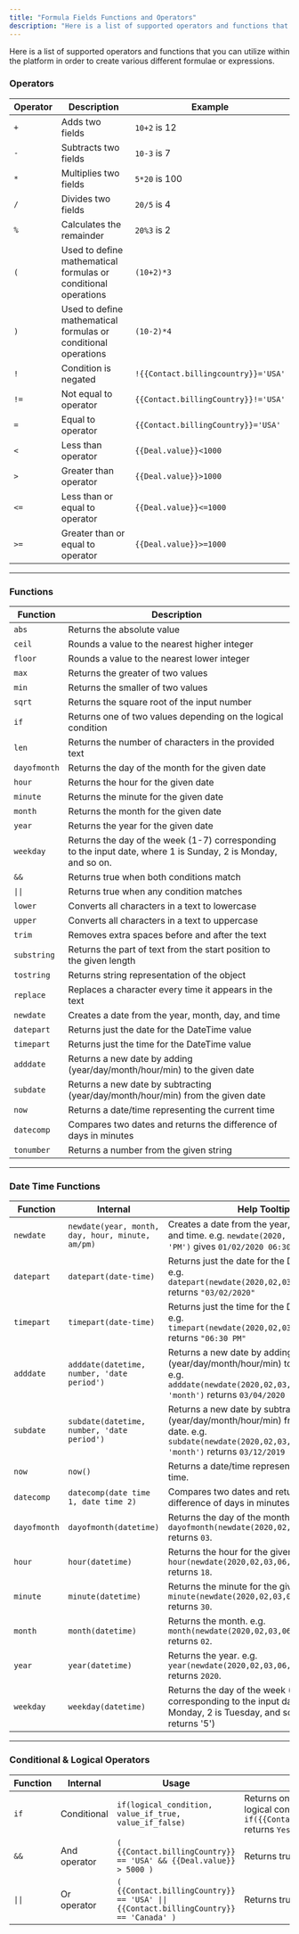 ```yaml
---
title: "Formula Fields Functions and Operators"
description: "Here is a list of supported operators and functions that you can utilize within the platform in order to create various different formulae or expressions."
---
```


Here is a list of supported operators and functions that you can utilize within the platform in order to create various different formulae or expressions.

### **Operators**

<table>
  <thead>
    <tr>
      <th>Operator</th>
      <th>Description</th>
      <th>Example</th>
    </tr>
  </thead>
  <tbody>
    <tr>
      <td><code>+</code></td>
      <td>Adds two fields</td>
      <td><code>10+2</code> is 12</td>
    </tr>
    <tr>
      <td><code>-</code></td>
      <td>Subtracts two fields</td>
      <td><code>10-3</code> is 7</td>
    </tr>
    <tr>
      <td><code>&#42;</code></td>
      <td>Multiplies two fields</td>
      <td><code>5&#42;20</code> is 100</td>
    </tr>
    <tr>
      <td><code>/</code></td>
      <td>Divides two fields</td>
      <td><code>20/5</code> is 4</td>
    </tr>
    <tr>
      <td><code>%</code></td>
      <td>Calculates the remainder</td>
      <td><code>20%3</code> is 2</td>
    </tr>
    <tr>
      <td><code>(</code></td>
      <td>Used to define mathematical formulas or conditional operations</td>
      <td><code>(10+2)&#42;3</code></td>
    </tr>
    <tr>
      <td><code>)</code></td>
      <td>Used to define mathematical formulas or conditional operations</td>
      <td><code>(10-2)&#42;4</code></td>
    </tr>
    <tr>
      <td><code>!</code></td>
      <td>Condition is negated</td>
      <td><code>!&#123;&#123;Contact.billingcountry&#125;&#125;='USA'</code></td>
    </tr>
    <tr>
      <td><code>!=</code></td>
      <td>Not equal to operator</td>
      <td><code>&#123;&#123;Contact.billingCountry&#125;&#125;!='USA'</code></td>
    </tr>
    <tr>
      <td><code>=</code></td>
      <td>Equal to operator</td>
      <td><code>&#123;&#123;Contact.billingCountry&#125;&#125;='USA'</code></td>
    </tr>
    <tr>
      <td><code>&lt;</code></td>
      <td>Less than operator</td>
      <td><code>&#123;&#123;Deal.value&#125;&#125;&lt;1000</code></td>
    </tr>
    <tr>
      <td><code>&gt;</code></td>
      <td>Greater than operator</td>
      <td><code>&#123;&#123;Deal.value&#125;&#125;&gt;1000</code></td>
    </tr>
    <tr>
      <td><code>&lt;=</code></td>
      <td>Less than or equal to operator</td>
      <td><code>&#123;&#123;Deal.value&#125;&#125;&lt;=1000</code></td>
    </tr>
    <tr>
      <td><code>&gt;=</code></td>
      <td>Greater than or equal to operator</td>
      <td><code>&#123;&#123;Deal.value&#125;&#125;&gt;=1000</code></td>
    </tr>
  </tbody>
</table>

---

### **Functions**

<table>
  <thead>
    <tr>
      <th>Function</th>
      <th>Description</th>
    </tr>
  </thead>
  <tbody>
    <tr>
      <td><code>abs</code></td>
      <td>Returns the absolute value</td>
    </tr>
    <tr>
      <td><code>ceil</code></td>
      <td>Rounds a value to the nearest higher integer</td>
    </tr>
    <tr>
      <td><code>floor</code></td>
      <td>Rounds a value to the nearest lower integer</td>
    </tr>
    <tr>
      <td><code>max</code></td>
      <td>Returns the greater of two values</td>
    </tr>
    <tr>
      <td><code>min</code></td>
      <td>Returns the smaller of two values</td>
    </tr>
    <tr>
      <td><code>sqrt</code></td>
      <td>Returns the square root of the input number</td>
    </tr>
    <tr>
      <td><code>if</code></td>
      <td>Returns one of two values depending on the logical condition</td>
    </tr>
    <tr>
      <td><code>len</code></td>
      <td>Returns the number of characters in the provided text</td>
    </tr>
    <tr>
      <td><code>dayofmonth</code></td>
      <td>Returns the day of the month for the given date</td>
    </tr>
    <tr>
      <td><code>hour</code></td>
      <td>Returns the hour for the given date</td>
    </tr>
    <tr>
      <td><code>minute</code></td>
      <td>Returns the minute for the given date</td>
    </tr>
    <tr>
      <td><code>month</code></td>
      <td>Returns the month for the given date</td>
    </tr>
    <tr>
      <td><code>year</code></td>
      <td>Returns the year for the given date</td>
    </tr>
    <tr>
      <td><code>weekday</code></td>
      <td>Returns the day of the week (1-7) corresponding to the input date, where 1 is Sunday, 2 is Monday, and so on.</td>
    </tr>
    <tr>
      <td><code>&amp;&amp;</code></td>
      <td>Returns true when both conditions match</td>
    </tr>
    <tr>
      <td><code>||</code></td>
      <td>Returns true when any condition matches</td>
    </tr>
    <tr>
      <td><code>lower</code></td>
      <td>Converts all characters in a text to lowercase</td>
    </tr>
    <tr>
      <td><code>upper</code></td>
      <td>Converts all characters in a text to uppercase</td>
    </tr>
    <tr>
      <td><code>trim</code></td>
      <td>Removes extra spaces before and after the text</td>
    </tr>
    <tr>
      <td><code>substring</code></td>
      <td>Returns the part of text from the start position to the given length</td>
    </tr>
    <tr>
      <td><code>tostring</code></td>
      <td>Returns string representation of the object</td>
    </tr>
    <tr>
      <td><code>replace</code></td>
      <td>Replaces a character every time it appears in the text</td>
    </tr>
    <tr>
      <td><code>newdate</code></td>
      <td>Creates a date from the year, month, day, and time</td>
    </tr>
    <tr>
      <td><code>datepart</code></td>
      <td>Returns just the date for the DateTime value</td>
    </tr>
    <tr>
      <td><code>timepart</code></td>
      <td>Returns just the time for the DateTime value</td>
    </tr>
    <tr>
      <td><code>adddate</code></td>
      <td>Returns a new date by adding (year/day/month/hour/min) to the given date</td>
    </tr>
    <tr>
      <td><code>subdate</code></td>
      <td>Returns a new date by subtracting (year/day/month/hour/min) from the given date</td>
    </tr>
    <tr>
      <td><code>now</code></td>
      <td>Returns a date/time representing the current time</td>
    </tr>
    <tr>
      <td><code>datecomp</code></td>
      <td>Compares two dates and returns the difference of days in minutes</td>
    </tr>
    <tr>
      <td><code>tonumber</code></td>
      <td>Returns a number from the given string</td>
    </tr>
  </tbody>
</table>

---

### **Date Time Functions**

<table>
  <thead>
    <tr>
      <th>Function</th>
      <th>Internal</th>
      <th>Help Tooltip</th>
    </tr>
  </thead>
  <tbody>
    <tr>
      <td><code>newdate</code></td>
      <td><code>newdate(year, month, day, hour, minute, am/pm)</code></td>
      <td>Creates a date from the year, month, day, and time. e.g. <code>newdate(2020, 02, 01, 06, 30, 'PM')</code> gives <code>01/02/2020 06:30 PM</code></td>
    </tr>
    <tr>
      <td><code>datepart</code></td>
      <td><code>datepart(date-time)</code></td>
      <td>Returns just the date for the DateTime value. e.g. <code>datepart(newdate(2020,02,03,06,30,'PM'))</code> returns <code>"03/02/2020"</code></td>
    </tr>
    <tr>
      <td><code>timepart</code></td>
      <td><code>timepart(date-time)</code></td>
      <td>Returns just the time for the DateTime value. e.g. <code>timepart(newdate(2020,02,03,06,30,'PM'))</code> returns <code>"06:30 PM"</code></td>
    </tr>
    <tr>
      <td><code>adddate</code></td>
      <td><code>adddate(datetime, number, 'date period')</code></td>
      <td>Returns a new date by adding (year/day/month/hour/min) to the given date. e.g. <code>adddate(newdate(2020,02,03,06,30,'PM'), 2, 'month')</code> returns <code>03/04/2020 06:30 PM</code></td>
    </tr>
    <tr>
      <td><code>subdate</code></td>
      <td><code>subdate(datetime, number, 'date period')</code></td>
      <td>Returns a new date by subtracting (year/day/month/hour/min) from the given date. e.g. <code>subdate(newdate(2020,02,03,06,30,'PM'), 2, 'month')</code> returns <code>03/12/2019 06:30 PM</code></td>
    </tr>
    <tr>
      <td><code>now</code></td>
      <td><code>now()</code></td>
      <td>Returns a date/time representing the current time.</td>
    </tr>
    <tr>
      <td><code>datecomp</code></td>
      <td><code>datecomp(date time 1, date time 2)</code></td>
      <td>Compares two dates and returns the difference of days in minutes.</td>
    </tr>
    <tr>
      <td><code>dayofmonth</code></td>
      <td><code>dayofmonth(datetime)</code></td>
      <td>Returns the day of the month. e.g. <code>dayofmonth(newdate(2020,02,03,06,30,'PM'))</code> returns <code>03</code>.</td>
    </tr>
    <tr>
      <td><code>hour</code></td>
      <td><code>hour(datetime)</code></td>
      <td>Returns the hour for the given date. e.g. <code>hour(newdate(2020,02,03,06,30,'PM'))</code> returns <code>18</code>.</td>
    </tr>
    <tr>
      <td><code>minute</code></td>
      <td><code>minute(datetime)</code></td>
      <td>Returns the minute for the given date. e.g. <code>minute(newdate(2020,02,03,06,30,'PM'))</code> returns <code>30</code>.</td>
    </tr>
    <tr>
      <td><code>month</code></td>
      <td><code>month(datetime)</code></td>
      <td>Returns the month. e.g. <code>month(newdate(2020,02,03,06,30,'PM'))</code> returns <code>02</code>.</td>
    </tr>
    <tr>
      <td><code>year</code></td>
      <td><code>year(datetime)</code></td>
      <td>Returns the year. e.g. <code>year(newdate(2020,02,03,06,30,'PM'))</code> returns <code>2020</code>.</td>
    </tr>
    <tr>
      <td><code>weekday</code></td>
      <td><code>weekday(datetime)</code></td>
      <td>Returns the day of the week (1–7) corresponding to the input date, where 1 is Monday, 2 is Tuesday, and so on. (Ex: Friday returns '5')</td>
    </tr>
  </tbody>
</table>

---

### **Conditional & Logical Operators**

<table>
  <thead>
    <tr>
      <th>Function</th>
      <th>Internal</th>
      <th>Usage</th>
      <th>Help Tooltip</th>
    </tr>
  </thead>
  <tbody>
    <tr>
      <td><code>if</code></td>
      <td>Conditional</td>
      <td><code>if(logical_condition, value_if_true, value_if_false)</code></td>
      <td>Returns one of two values depending on the logical condition. e.g. <code>if(&#123;&#123;Contact.billingCountry&#125;&#125;='USA','Yes','No')</code> returns <code>Yes</code> if the country is USA.</td>
    </tr>
    <tr>
      <td><code>&amp;&amp;</code></td>
      <td>And operator</td>
      <td><code>( &#123;&#123;Contact.billingCountry&#125;&#125; == 'USA' &amp;&amp; &#123;&#123;Deal.value&#125;&#125; &gt; 5000 )</code></td>
      <td>Returns true when both conditions match.</td>
    </tr>
    <tr>
      <td><code>||</code></td>
      <td>Or operator</td>
      <td><code>( &#123;&#123;Contact.billingCountry&#125;&#125; == 'USA' || &#123;&#123;Contact.billingCountry&#125;&#125; == 'Canada' )</code></td>
      <td>Returns true when any condition matches.</td>
    </tr>
  </tbody>
</table>
